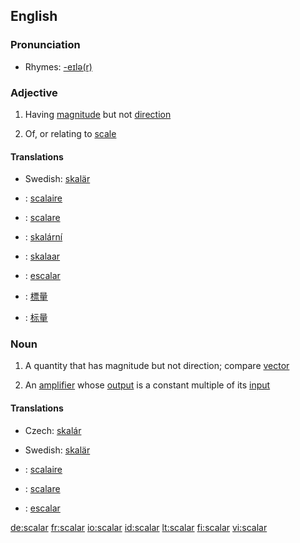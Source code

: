 ==English==

===Pronunciation===
* Rhymes: [[Rhymes:English:-eɪlə(r)|-eɪlə(r)]]

===Adjective===
{{en-adj|-}}

# {{mathematics}} Having [[magnitude]] but not [[direction]]
# Of, or relating to [[scale]]

====Translations====
{{trans-top|having magnitude}}
{{trans-mid}}
* Swedish: [[skalär]]
{{trans-bottom}}

{{trans-top|relating to scale}}
{{trans-mid}}
{{trans-bottom}}

{{checktrans}}
* {{ttbc|French}}: [[scalaire]]
* {{ttbc|Italian}}: [[scalare]]
* {{ttbc|Czech}}: [[skalární]] {{m}}
* {{ttbc|Estonian}}: [[skalaar]]
* {{ttbc|Portuguese}}: [[escalar]]
* {{ttbc|Mandarin traditional}}: [[標量]]
* {{ttbc|Mandarin simplified}}: [[标量]]

===Noun===
{{wikipedia}}
{{en-noun}}

# {{mathematics}} A quantity that has magnitude but not direction; compare [[vector]]
# {{electronics}} An [[amplifier]] whose [[output]] is a constant multiple of its [[input]]

====Translations====
{{trans-top|quantity with magnitude}}
* Czech: [[skalár]] {{m}}
{{trans-mid}}
* Swedish: [[skalär]] {{c}}
{{trans-bottom}}

{{checktrans}}
* {{ttbc|French}}: [[scalaire]] {{m}}
* {{ttbc|Italian}}: [[scalare]] {{m}}
* {{ttbc|Portuguese}}: [[escalar]] {{m}}

[[de:scalar]]
[[fr:scalar]]
[[io:scalar]]
[[id:scalar]]
[[lt:scalar]]
[[fi:scalar]]
[[vi:scalar]]